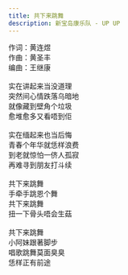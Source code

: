 ```yaml
---
title: 共下来跳舞
description: 新宝岛康乐队 - UP UP
---
```


作词：黄连煜<br />作曲：黄圣丰<br />编曲：王继康<br /><br />实在讲起来当没道理<br />突然间心情跌落乌暗地<br />就像藏到壁角个垃圾<br />愈堆愈多又看唔到佢<br /><br />实在缅起来也当后悔<br />青春个年华就恁样浪费<br />到老就惊怕一侪人孤寂<br />再难寻到朋友打斗续<br /><br />共下来跳舞<br />手牵手跳恩个舞<br />共下来跳舞<br />扭一下骨头唔会生菇<br /><br />共下来跳舞<br />小阿妹跟著脚步<br />唱歌跳舞莫面臭臭<br />恁样正有前途